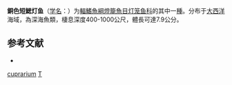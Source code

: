 {{Speciesbox
| name = 銅色短鰓灯鱼
| status = NE
| status_system = IUCN3.1
| genus = Nannobrachium
| species = cuprarium
| authority = [[Tåning|Tåning]], 1928
| synonyms = *''Lampanyctus cuprarius''<br /><small>Tåning, 1928</small>
*''Paralampanyctus cuprarius''<br /><small>Tåning, 1928</small>
}}

'''銅色短鰓灯鱼'''（[[学名|学名]]：{{lang|la|''Nannobrachium cuprarium''}}）为[[輻鰭魚綱|輻鰭魚綱]][[燈籠魚目|燈籠魚目]][[灯笼鱼科|灯笼鱼科]]的其中一[[種|種]]。分布于[[大西洋|大西洋]]海域，為深海魚類，棲息深度400-1000公尺，體長可達7.9公分。

== 参考文献 ==
{{refbegin}}
*{{FishBase_species|genus=Nannobrachium|species=cuprarium|year=2012|month=2}}
{{refend}}

{{Taxonbar|from=Q3757586}}

[[Category:短鰓灯魚屬|cuprarium]]
[[Category:_1928年描述的鱼类|T]]


{{灯笼鱼目小作品}}